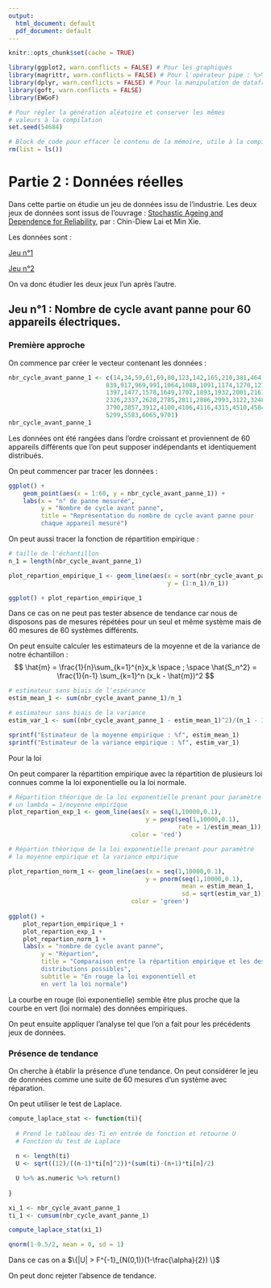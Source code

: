 ```yaml
---
output:
  html_document: default
  pdf_document: default
---
```


```r
knitr::opts_chunk$set(cache = TRUE)
```

```r
library(ggplot2, warn.conflicts = FALSE) # Pour les graphiques
library(magrittr, warn.conflicts = FALSE) # Pour l'opérateur pipe : %>%
library(dplyr, warn.conflicts = FALSE) # Pour la manipulation de dataframe
library(goft, warn.conflicts = FALSE)
library(EWGoF)
```

```r
# Pour régler la génération aléatoire et conserver les mêmes
# valeurs à la compilation
set.seed(54684)

# Block de code pour effacer le contenu de la mémoire, utile à la compilation
rm(list = ls())
```

\newpage

# Partie 2 : Données réelles

Dans cette partie on étudie un jeu de données issu de l'industrie. Les deux jeux
de données sont issus de l'ouvrage : <ins>Stochastic Ageing and Dependence for Reliability</ins>, par :
Chin-Diew Lai et Min Xie.

Les données sont :

[Jeu n°1](../img/data_reelles_1.png){#id .class width=70% height=70%}

[Jeu n°2](../img/data_reelles_2.png){#id .class width=70% height=70%}

On va donc étudier les deux jeux l'un après l'autre.

## Jeu n°1 : Nombre de cycle avant panne pour 60 appareils électriques.

### Première approche

On commence par créer le vecteur contenant les données :
```r
nbr_cycle_avant_panne_1 <- c(14,34,59,61,69,80,123,142,165,210,381,464,479,556,574,
                           839,917,969,991,1064,1088,1091,1174,1270,1275,1355,
                           1397,1477,1578,1649,1702,1893,1932,2001,2161,2292,
                           2326,2337,2628,2785,2811,2886,2993,3122,3248,3715,
                           3790,3857,3912,4100,4106,4116,4315,4510,4584,5267,
                           5299,5583,6065,9701)
nbr_cycle_avant_panne_1
```

Les données ont été rangées dans l'ordre croissant et proviennent de 60 appareils
différents que l'on peut supposer indépendants et identiquement distribués.

On peut commencer par tracer les données :
```r
ggplot() +
    geom_point(aes(x = 1:60, y = nbr_cycle_avant_panne_1)) +
    labs(x = "n° de panne mesurée",
         y = "Nombre de cycle avant panne",
         title = "Représentation du nombre de cycle avant panne pour
         chaque appareil mesuré")
```

On peut aussi tracer la fonction de répartition empirique :

```r
# taille de l'échantillon
n_1 = length(nbr_cycle_avant_panne_1)

plot_repartion_empirique_1 <- geom_line(aes(x = sort(nbr_cycle_avant_panne_1),
                                            y = (1:n_1)/n_1))

ggplot() + plot_repartion_empirique_1
```

Dans ce cas on ne peut pas tester absence de tendance car nous de disposons pas
de mesures répétées pour un seul et même système mais de 60 mesures de 60
systèmes différents.

On peut ensuite calculer les estimateurs de la moyenne et de la variance de
notre échantillon :
$$
\hat{m} = \frac{1}{n}\sum_{k=1}^{n}x_k \space ; \space
\hat{S_n^2} = \frac{1}{n-1} \sum_{k=1}^n (x_k - \hat{m})^2
$$
```r
# estimateur sans biais de l'espérance
estim_mean_1 <- sum(nbr_cycle_avant_panne_1)/n_1

# estimateur sans biais de la variance
estim_var_1 <- sum((nbr_cycle_avant_panne_1 - estim_mean_1)^2)/(n_1 - 1)

sprintf("Estimateur de la moyenne empirique : %f", estim_mean_1)
sprintf("Estimateur de la variance empirique : %f", estim_var_1)
```

Pour la loi

On peut comparer la répartition empirique avec la répartition de plusieurs
loi connues comme la loi exponentielle ou la loi normale.

```r
# Répartition théorique de la loi exponentielle prenant pour paramètre
# un lambda = 1/moyenne empirique
plot_repartion_exp_1 <- geom_line(aes(x = seq(1,10000,0.1),
                                      y = pexp(seq(1,10000,0.1),
                                               rate = 1/estim_mean_1)),
                                  color = 'red')

# Répartion théorique de la loi exponentielle prenant pour paramètre
# la moyenne empirique et la variance empirique

plot_repartion_norm_1 <- geom_line(aes(x = seq(1,10000,0.1),
                                      y = pnorm(seq(1,10000,0.1),
                                                mean = estim_mean_1,
                                                sd = sqrt(estim_var_1))),
                                  color = 'green')
    
ggplot() +
    plot_repartion_empirique_1 +
    plot_repartion_exp_1 +
    plot_repartion_norm_1 +
    labs(x = "nombre de cycle avant panne",
         y = "Répartion",
         title = "Comparaison entre la répartition empirique et les des
         distributions possibles",
         subtitle = "En rouge la loi exponentiell et
         en vert la loi normale")
```

La courbe en rouge (loi exponentielle) semble être plus proche que la courbe
en vert (loi normale) des données empiriques.

On peut ensuite appliquer l'analyse tel que l'on a fait pour les précédents jeux
de données.

### Présence de tendance

On cherche à établir la présence d'une tendance. On peut considérer le jeu
de donnnées comme une suite de 60 mesures d'un système avec réparation.

On peut utiliser le test de Laplace.

```r
compute_laplace_stat <- function(ti){
  
  # Prend le tableau des Ti en entrée de fonction et retourne U
  # Fonction du test de Laplace
  
  n <- length(ti)
  U <- sqrt((12)/((n-1)*ti[n]^2))*(sum(ti)-(n+1)*ti[n]/2)

  U %>% as.numeric %>% return()
  
}
```

```r
xi_1 <- nbr_cycle_avant_panne_1
ti_1 <- cumsum(nbr_cycle_avant_panne_1)
```

```r
compute_laplace_stat(xi_1)
```

```r
qnorm(1-0.5/2, mean = 0, sd = 1)
```

Dans ce cas on a $\{|U| > F^{-1}_{N(0,1)}(1-\frac{\alpha}{2}) \}$

On peut donc rejeter l'absence de tendance.